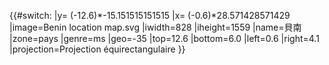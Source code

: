 {{#switch:{{{1}}}
|y= ({{{2}}}-12.6)*-15.151515151515
|x= ({{{3}}}-0.6)*28.571428571429
|image=Benin location map.svg
|iwidth=828
|iheight=1559
|name=貝南
|zone=pays
|genre=ms
|geo=-35
|top=12.6
|bottom=6.0
|left=0.6
|right=4.1
|projection=Projection équirectangulaire
}}<noinclude>{{Location map/Info|Benin}}
{{Documentation}}
</noinclude>